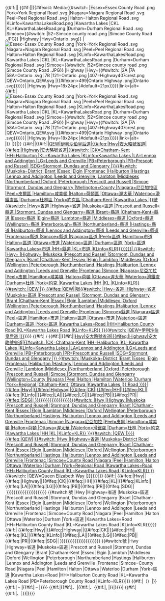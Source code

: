 {{#if:{{{ot|}}}||<!-- 
SHIELD IMAGE 
-->{{#if:{{{nosh|}}}||{{#ifexist: Media:{{#switch:{{{1}}}
|Essex=Essex County Road {{{2}}}.png
|York=York Regional Road {{{2}}}.svg
|Niagara=Niagara Regional Road {{{2}}}.svg
|Peel=Peel Regional Road {{{2}}}.svg
|Halton=Halton Regional Road {{{2}}}.svg
|KLinfo=KawarthaLakesRoad{{{2}}}.png
|Kawartha Lakes
|CKL
|KL=KawarthaLakesRoad{{{2}}}.png
|Durham=Durham Regional Road {{{2}}}.svg
|Simcoe={{#switch:{{{2}}}
|52=Simcoe county road {{{2}}}.png
|Simcoe County Road {{{2}}}.JPG}}
|Highway
|Hwy=Ontario {{{2}}}.svg}}<!--Code above finds if image exists. If it does, code below displays it

-->|[[File:{{#switch:{{{1}}}
|Essex=Essex County Road {{{2}}}.png
|York=York Regional Road {{{2}}}.svg
|Niagara=Niagara Regional Road {{{2}}}.svg
|Peel=Peel Regional Road {{{2}}}.svg
|Halton=Halton Regional Road {{{2}}}.svg
|KLinfo=KawarthaLakesRoad{{{2}}}.png
|Kawartha Lakes
|CKL
|KL=KawarthaLakesRoad{{{2}}}.png
|Durham=Durham Regional Road {{{2}}}.svg
|Simcoe={{#switch:{{{2}}}
|52=Simcoe county road {{{2}}}.png
|Simcoe County Road {{{2}}}.JPG}}
|Highway
|Hwy={{#switch:{{{2}}}
|2A
|7A
|58A=Ontario {{{2}}}.svg
|7B
|121=Ontario {{{2}}}.png
|407=Highway407crest.png
|QEW=Ontario_QEW.svg
|{{#ifexpr:{{{2}}}>499|Ontario Highway {{{2}}}.png|Ontario {{{2}}}.svg}}}}}}|{{{size|{{#switch:{{{1}}}
|Highway
|Hwy=18x24px
|#default=21px}}}}}|link=|alt=]]<!--

Concurrency shield display

-->{{#if:{{{con|}}}|[[File:{{#switch:{{{1}}}
|Essex=Essex County Road {{{con}}}.png
|York=York Regional Road {{{con}}}.svg
|Niagara=Niagara Regional Road {{{con}}}.svg
|Peel=Peel Regional Road {{{con}}}.svg
|Halton=Halton Regional Road {{{con}}}.svg
|KLinfo=KawarthaLakesRoad{{{con}}}.png
|Kawartha Lakes
|CKL
|KL=KawarthaLakesRoad{{{con}}}.png
|Durham=Durham Regional Road {{{con}}}.svg
|Simcoe={{#switch:{{{con}}}
|52=Simcoe county road {{{con}}}.png
|Simcoe County Road {{{con}}}.JPG}}
|Highway
|Hwy={{#switch:{{{con}}}
|2A
|7A
|58A=Ontario {{{con}}}.svg
|7B
|121=Ontario {{{con}}}.png
|407=Highway407crest.png
|QEW=Ontario_QEW.svg
|{{#ifexpr:{{{con}}}>499|Ontario Highway {{{con}}}.png|Ontario {{{con}}}.svg}}}}}}|{{{size|{{#switch:{{{1}}}
|Highway
|Hwy=18x24px
|#default=21px}}}}}|link=|alt=]]|}}&nbsp;|}}|}}<!--

LINK

the two (notext/nolink) {{#if statements close }} after the 'displayed text for links' section

-->{{#if:{{{notext|}}}||{{#if:{{{nolink|}}}||[[{{#ifeq:{{{2}}}|QEW|伊利沙伯皇后道|{{#ifeq:{{{1}}}|Hwy|安大略{{{2|}}}號省道|{{#ifeq:{{{1}}}|Highway|安大略{{{2|}}}號省道|{{#switch:{{{1}}}
<!--
If you'd like to add a two (or so) letter abbreviation for a county, it must be added in several places. The first is below. Make sure it is also listed without the abbreviation in the various 'full county name' list.

ABBR LIST
-->|CK=Chatham-Kent
|HH=Haliburton
|KL=Kawartha Lakes
|KLinfo=Kawartha Lakes
|LA=Lennox and Addington
|LG=Leeds and Grenville
|PB=Peterborough
|PR=Prescott and Russell
|SDG=Stormont, Dundas and Glengarry
|}}{{#switch:{{{1}}}<!-- 

FULL COUNTY NAME LIST
-->
|Muskoka=District
|Brant
|Essex
|Elgin
|Frontenac
|Haliburton
|Hastings
|Lennox and Addington
|Leeds and Grenville
|Lambton
|Middlesex
|Northumberland
|Oxford
|Peterborough
|Prescott and Russell
|Simcoe
|Stormont, Dundas and Glengarry
|Wellington=County
|Niagara=尼亞加拉區
|Peel=皮爾區
|Hamilton=咸美頓
|Halton=荷頓區
|Ottawa=渥太華
|Waterloo=滑鐵盧區
|Durham=杜林區
|York=約克區
|Chatham-Kent
|Kawartha Lakes
|}}{{{2}}}號{{#switch:{{{1}}}
|Hwy=省道
|Highway=省道
|Muskoka=區道
|Prescott and Russell=縣道
|Stormont, Dundas and Glengarry=縣道
|Brant=縣道
|Chatham-Kent=縣道
|Essex=縣道
|Elgin=縣道
|Lambton=縣道
|Middlesex=縣道
|Oxford=縣道
|Wellington=縣道
|Peterborough=縣道
|Northumberland=縣道
|Hastings=縣道
|Haliburton=縣道
|Lennox and Addington=縣道
|Leeds and Grenville=縣道
|Frontenac=縣道
|Simcoe=縣道
|Niagara=區道
|Peel=區道
|Hamilton=市道
|Halton=區道
|Ottawa=市道
|Waterloo=區道
|Durham=區道
|York=區道
|Kawartha Lakes=市道
|HH=縣道
|KL=市道
|KLinfo=KLR}}}}}}}}|<!--

DISPLAYED TEXT FOR LINKS

Each new abbreviation should have its own {{#ifeq:{{{1}}}|XX|| statement entered in the line below, and closed }} after the &nbsp;
--><!--{{#ifeq:{{{1}}}|Hwy||{{#ifeq:{{{1}}}|Highway||{{#ifeq:{{{1}}}|CK||{{#ifeq:{{{1}}}|HH||{{#ifeq:{{{1}}}|KL||{{#ifeq:{{{1}}}|KLinfo||{{#ifeq:{{{1}}}|LA||{{#ifeq:{{{1}}}|LG||{{#ifeq:{{{1}}}|PB||{{#ifeq:{{{1}}}|PR||{{#ifeq:{{{1}}}|SDG||{{{1}}}&nbsp;}}}}}}}}}}}}}}}}}}}}}}-->{{#switch:{{{1}}}
|Hwy=
|Highway=
|Muskoka
|Prescott and Russell
|Stormont, Dundas and Glengarry
|Brant
|Chatham-Kent
|Essex
|Elgin
|Lambton
|Middlesex
|Oxford
|Wellington
|Peterborough
|Northumberland
|Hastings
|Haliburton
|Lennox and Addington
|Leeds and Grenville
|Frontenac
|Simcoe
|Niagara=尼亞加拉
|Peel=皮爾
|Hamilton=咸美頓
|Halton=荷頓
|Ottawa=渥太華
|Waterloo=滑鐵盧
|Durham=杜林
|York=約克
|Kawartha Lakes
|HH
|KL
|KLinfo=KLR}}{{#switch:{{{2}}}
|QEW
|}}<!-- 



FULL COUNTY NAME LIST
-->{{#ifeq:{{{2}}}|QEW||{{{2}}}號{{#switch:{{{1}}}
|Hwy=省道
|Highway=省道
|Muskoka=區道
|Prescott and Russell
|Stormont, Dundas and Glengarry
|Brant
|Chatham-Kent
|Essex
|Elgin
|Lambton
|Middlesex
|Oxford
|Wellington
|Peterborough
|Northumberland
|Hastings
|Haliburton
|Lennox and Addington
|Leeds and Grenville
|Frontenac
|Simcoe=縣道
|Niagara=區道
|Peel=區道
|Hamilton=市道
|Halton=區道
|Ottawa=市道
|Waterloo=區道
|Durham=區道
|York=區道
|Kawartha Lakes=Road
|HH=Haliburton County Road
|KL=Kawartha Lakes Road
|KLinfo=KLR}}&#32;}}{{#switch:{{{2}}}
|QEW=伊利沙伯皇后道
|}}]]}}}}<!--

CONCURRENCY
If a concurrency is entered, it will probably link. Concurrencies automatically assume the same roadway class, as there are no instances in Ontario of a county road and kings highway concurrency.

-->{{#if:{{{con|}}}|&nbsp;/&#32;{{#if:{{{notext|}}}||{{#if:{{{nolink|}}}||[[{{#ifeq:{{{1}}}|Hwy|安大略{{{2}}}號省道|{{#ifeq:{{{1}}}|Highway|安大略{{{2}}}號省道|{{#switch:{{{1}}}
<!--

ABBR LIST
-->|CK=Chatham-Kent
|HH=Haliburton
|KL=Kawartha Lakes
|KLinfo=Kawartha Lakes
|LA=Lennox and Addington
|LG=Leeds and Grenville
|PB=Peterborough
|PR=Prescott and Russell
|SDG=Stormont, Dundas and Glengarry
|{{{1}}}}} {{#switch:{{{1}}}<!-- 

FULL COUNTY NAME LIST
-->
|Muskoka=District
|Brant
|Essex
|Elgin
|Frontenac
|Haliburton
|Hastings
|Lennox and Addington
|Leeds and Grenville
|Lambton
|Middlesex
|Northumberland
|Oxford
|Peterborough
|Prescott and Russell
|Simcoe
|Stormont, Dundas and Glengarry
|Wellington=County
|Niagara
|Peel
|Halton
|Hamilton
|Waterloo
|Durham
|York=Regional
|Chatham-Kent
|Ottawa
|Kawartha Lakes
|}} Road {{{con}}}}}}}|<!--

DISPLAYED TEXT FOR LINKS

Each new abbreviation should have its own {{#ifeq:{{{1}}}|XX|| statement entered in the line below, and closed }} after the &nbsp;
-->{{#ifeq:{{{1}}}|Hwy||{{#ifeq:{{{1}}}|Highway||{{#ifeq:{{{1}}}|CK||{{#ifeq:{{{1}}}|HH||{{#ifeq:{{{1}}}|KL||{{#ifeq:{{{1}}}|KLinfo||{{#ifeq:{{{1}}}|LA||{{#ifeq:{{{1}}}|LG||{{#ifeq:{{{1}}}|PB||{{#ifeq:{{{1}}}|PR||{{#ifeq:{{{1}}}|SDG||{{{1}}}&nbsp;}}}}}}}}}}}}}}}}}}}}{{#switch:{{{1}}}
|Hwy
|Highway
|Muskoka
|Prescott and Russell
|Stormont, Dundas and Glengarry
|Brant
|Chatham-Kent
|Essex
|Elgin
|Lambton
|Middlesex
|Oxford
|Wellington
|Peterborough
|Northumberland
|Hastings
|Haliburton
|Lennox and Addington
|Leeds and Grenville
|Frontenac
|Simcoe
|Niagara=尼亞加拉
|Peel=皮爾
|Hamilton=咸美頓
|Halton=荷頓
|Ottawa=渥太華
|Waterloo=滑鐵盧
|Durham=杜林
|York=約克
|Kawartha Lakes
|HH
|KL
|KLinfo=KLR}}&#32;}}{{#switch:{{{2}}}
|QEW
|}}}}<!-- 



FULL COUNTY NAME LIST
-->{{#ifeq:{{{con}}}|QEW||{{#switch:{{{1}}}
|Hwy
|Highway=省道
|Muskoka=District Road
|Prescott and Russell
|Stormont, Dundas and Glengarry
|Brant
|Chatham-Kent
|Essex
|Elgin
|Lambton
|Middlesex
|Oxford
|Wellington
|Peterborough
|Northumberland
|Hastings
|Haliburton
|Lennox and Addington
|Leeds and Grenville
|Frontenac
|Simcoe=County Road
|Niagara
|Peel
|Hamilton
|Halton
|Ottawa
|Waterloo
|Durham
|York=Regional Road
|Kawartha Lakes=Road
|HH=Haliburton County Road
|KL=Kawartha Lakes Road
|KLinfo=KLR}}&#32;}}{{#switch:{{{con}}}
|QEW=Queen Elizabeth Way
|{{{con}}}}}]]}}}}|}}<!--

LINK TEXT WHEN NOLINK PARAMETER IS SPECIFIED

-->{{#if:{{{nolink|}}}|<!--

Copy the the 'displayed text for links' section to here after adding new code. Remove the link brackets ]] within the curvy brackets }} at the end.

-->{{#ifeq:{{{1}}}|Hwy||{{#ifeq:{{{1}}}|Highway||{{#ifeq:{{{1}}}|CK||{{#ifeq:{{{1}}}|HH||{{#ifeq:{{{1}}}|KL||{{#ifeq:{{{1}}}|KLinfo||{{#ifeq:{{{1}}}|LA||{{#ifeq:{{{1}}}|LG||{{#ifeq:{{{1}}}|PB||{{#ifeq:{{{1}}}|PR||{{#ifeq:{{{1}}}|SDG||{{{1}}}&nbsp;}}}}}}}}}}}}}}}}}}}}}}<!-- 


-->{{#switch:{{{1}}}{{{2}}}號
|Hwy
|Highway=省道
|Muskoka=區道
|Prescott and Russell
|Stormont, Dundas and Glengarry
|Brant
|Chatham-Kent
|Essex
|Elgin
|Lambton
|Middlesex
|Oxford
|Wellington
|Peterborough
|Northumberland
|Hastings
|Haliburton
|Lennox and Addington
|Leeds and Grenville
|Frontenac
|Simcoe=County Road
|Niagara
|Peel
|Hamilton
|Halton
|Ottawa
|Waterloo
|Durham
|York=區道
|Kawartha Lakes=Road
|HH=Haliburton County Road
|KL=Kawartha Lakes Road
|KLinfo=KLR}}}}}}<!--

LINK TEXT WHEN OT (ONLY TEXT) PARAMETER IS SPECIFIED

-->{{#if:{{{ot|}}}|<!--

Copy the list from above again below. This time, change the brackets at the end }}}} after the {{{2}}} to |}}
This is the last step to adding new abbreviations

-->{{#ifeq:{{{1}}}|Hwy||{{#ifeq:{{{1}}}|Highway||{{#ifeq:{{{1}}}|CK||{{#ifeq:{{{1}}}|HH||{{#ifeq:{{{1}}}|KL||{{#ifeq:{{{1}}}|KLinfo||{{#ifeq:{{{1}}}|LA||{{#ifeq:{{{1}}}|LG||{{#ifeq:{{{1}}}|PB||{{#ifeq:{{{1}}}|PR||{{#ifeq:{{{1}}}|SDG||{{{1}}}&nbsp;}}}}}}}}}}}}}}}}}}}}}}<!-- 


-->{{#switch:{{{1}}}{{{2}}}號
|Hwy
|Highway=省道
|Muskoka=區道
|Prescott and Russell
|Stormont, Dundas and Glengarry
|Brant
|Chatham-Kent
|Essex
|Elgin
|Lambton
|Middlesex
|Oxford
|Wellington
|Peterborough
|Northumberland
|Hastings
|Haliburton
|Lennox and Addington
|Leeds and Grenville
|Frontenac
|Simcoe=County Road
|Niagara
|Peel
|Hamilton
|Halton
|Ottawa
|Waterloo
|Durham
|York=區道
|Kawartha Lakes=Road
|HH=Haliburton County Road
|KL=Kawartha Lakes Road
|PB=Peterborough County Road
|KLinfo=KLR}}|}}<!--

ROAD NAME & CITY/TOWN

-->{{#if:{{{3|}}}|（{{{3}}}）|}}<!--

If any city or town is entered, place the dash and spacing

-->{{#if:{{{city|}}}|&nbsp;&ndash;&#32;|{{#if:{{{town|}}}|&nbsp;&ndash;&#32;|}}}}<!--

if city is entered, list it, then check if city2 or town is entered. If town is entered, check if town2 is entered

-->{{#if:{{{city|}}}|[[{{{city}}} (安大略省)|{{{city}}}]]{{#if:{{{city2|}}}|、[[{{{city2}}} (安大略省)|{{{city2}}}]]|{{#if:{{{town|}}}|、[[{{{town}}} (安大略省)|{{{town}}}]]{{#if:{{{town2|}}}|, [[{{{town2}}} (安大略省)|{{{town2}}}]]|}}|}}}}|<!--

if city is not entered, check if town/town 2 are entered

-->{{#if:{{{town|}}}|[[{{{town}}} (安大略省)|{{{town}}}]]{{#if:{{{town2|}}}|、[[{{{town2}}} (安大略省)|{{{town2}}}]]|}}|}}}}<noinclude>
{{Documentation}}
</noinclude>